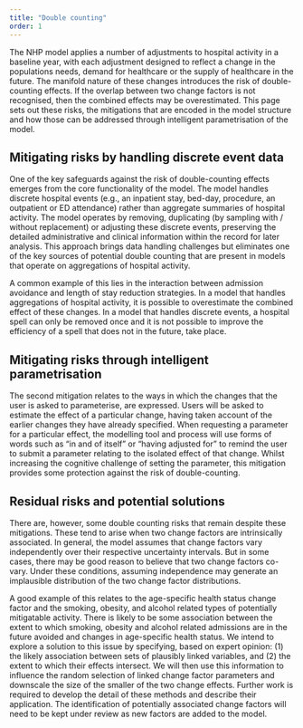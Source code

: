 ```yaml
---
title: "Double counting"
order: 1
---
```


The NHP model applies a number of adjustments to hospital activity in a baseline year, with each adjustment designed to reflect a change in the populations needs, demand for healthcare or the supply of healthcare in the future. The manifold nature of these changes introduces the risk of double-counting effects. If the overlap between two change factors is not recognised, then the combined effects may be overestimated. This page sets out these risks, the mitigations that are encoded in the model structure and how those can be addressed through intelligent parametrisation of the model.

## Mitigating risks by handling discrete event data

One of the key safeguards against the risk of double-counting effects emerges from the core functionality of the model. The model handles discrete hospital events (e.g., an inpatient stay, bed-day, procedure, an outpatient or ED attendance) rather than aggregate summaries of hospital activity. The model operates by removing, duplicating (by sampling with / without replacement) or adjusting these discrete events, preserving the detailed administrative and clinical information within the record for later analysis. This approach brings data handling challenges but eliminates one of the key sources of potential double counting that are present in models that operate on aggregations of hospital activity. 

A common example of this lies in the interaction between admission avoidance and length of stay reduction strategies. In a model that handles aggregations of hospital activity, it is possible to overestimate the combined effect of these changes. In a model that handles discrete events, a hospital spell can only be removed once and it is not possible to improve the efficiency of a spell that does not in the future, take place. 

## Mitigating risks through intelligent parametrisation

The second mitigation relates to the ways in which the changes that the user is asked to parameterise, are expressed. Users will be asked to estimate the effect of a particular change, having taken account of the earlier changes they have already specified. When requesting a parameter for a particular effect, the modelling tool and process will use forms of words such as "in and of itself" or "having adjusted for" to remind the user to submit a parameter relating to the isolated effect of that change. Whilst increasing the cognitive challenge of setting the parameter, this mitigation provides some protection against the risk of double-counting.

## Residual risks and potential solutions

There are, however, some double counting risks that remain despite these mitigations. These tend to arise when two change factors are intrinsically associated. In general, the model assumes that change factors vary independently over their respective uncertainty intervals. But in some cases, there may be good reason to believe that two change factors co-vary. Under these conditions, assuming independence may generate an implausible distribution of the two change factor distributions. 

A good example of this relates to the age-specific health status change factor and the smoking, obesity, and alcohol related types of potentially mitigatable activity. There is likely to be some association between the extent to which smoking, obesity and alcohol related admissions are in the future avoided and changes in age-specific health status. We intend to explore a solution to this issue by specifying, based on expert opinion: (1) the likely association between sets of plausibly linked variables, and (2) the extent to which their effects intersect.  We will then use this information to influence the random selection of linked change factor parameters and downscale the size of the smaller of the two change effects.  Further work is required to develop the detail of these methods and describe their application. 
The identification of potentially associated change factors will need to be kept under review as new factors are added to the model.
